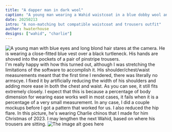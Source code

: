 ```yaml
---
title: "A dapper man in dark wool"
caption: "A young man wearing a Wahid waistcoat in a blue dobby wool and Charlie chinos in a dark pinstripe"
date: 20250213
intro: "A non-matching but compatible waistcoat and trousers outfit"
author: hwaterhouse
designs: ["wahid", "charlie"]
---
```




![A young man with blue eyes and long blond hair stares at the camera. He is wearing a close-fitted blue vest over a black turtleneck. His hands are shoved into the pockets of a pair of pinstripe trousers.](https://imagedelivery.net/ouSuR9yY1bHt-fuAokSA5Q/showcase-a-dapper-man-in-dark-wool-1/public "The image caption/title goes here")
I'm really happy with how this turned out, although I was stretching the limitations of the software to accomplish it. His shoulder/chest/waist measurements meant that the first time I rendered, there was literally no armscye. I fixed it by artificially reducing the width of his shoulders and adding more ease in both the chest and waist. As you can see, it still fits extremely closely. I expect that this is because a percentage of body dimension for wearing ease works well in most cases, it fails when it is a percentage of a very small measurement. In any case, I did a couple mockups before I got a pattern that worked for us. I also reduced the hip flare. In this picture, he's wearing Charlie chinos that I made for him Christmas of 2023.
I may lengthen the next Wahid, based on where his trousers are sitting.
![The image alt goes here](https://imagedelivery.net/ouSuR9yY1bHt-fuAokSA5Q/showcase-a-dapper-man-in-dark-wool-2/public "The image caption/title goes here")

